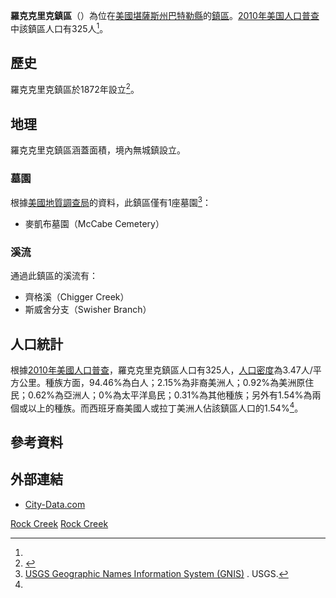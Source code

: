 {{noteTA
|G1=USState
}}
{{Infobox settlement
|official_name = 羅克克里克鎮區
|native_name = Rock Creek Township
|settlement_type = 鎮區
|image_map = Map highlighting Rock Creek Township, Butler County, Kansas.svg
|map_caption = 羅克克里克鎮區在巴特勒縣的位置
|coordinates_display = inline,title
|coordinates_region = US-KS
|subdivision_type = [[世界政區索引|國家]]
|subdivision_name = [[美国|美国]]
|subdivision_type1 = [[美國行政區劃|州]]
|subdivision_name1 = [[堪薩斯州|堪薩斯州]]
|subdivision_type2 = [[堪萨斯州行政区划|縣]]
|subdivision_name2 = [[巴特勒縣_(堪薩斯州)|巴特勒縣]]
|area_total_km2 = 93.56
|area_land_km2 = 93.56
|area_water_km2 = 0
|area_total_sq_mi = 36.12
|area_land_sq_mi = 36.12
|area_water_sq_mi = 0
|area_water_percent = 0
|population_as_of = [[2010年美国人口普查|2010]]
|population_footnotes = <ref name=census>{{cite web|url=http://www.census.gov/geo/www/gazetteer/gazetteer2010.html|title=2010 Census Gazetteer Files|publisher=[[美国人口调查局|美国人口调查局]]|accessdate=2016-02-28|archive-url=https://web.archive.org/web/20121021075704/http://www.census.gov/geo/www/gazetteer/gazetteer2010.html|archive-date=2012-10-21|dead-url=yes}}</ref>
|population_total = 325
|population_density_km2 = auto
|elevation_footnotes = 
|elevation_m = 403
|elevation_ft = 1322
|latd = 37
|latm = 31
|lats = 30
|latNS = N
|longd = 96
|longm = 54
|longs = 11
|longEW = W
|postal_code_type =
|postal_code = 
|blank_name = [[地名信息系统|GNIS]]
|blank_info = [http://geonames.usgs.gov/pls/gnispublic/f?p=gnispq:3:::NO::P3_FID:0470022 0470022]
|website = 
|footnotes = 
}}

'''羅克克里克鎮區'''（{{lang-en|'''Rock Creek Township'''}}）為位在[[美國|美國]][[堪薩斯州|堪薩斯州]][[巴特勒縣_(堪薩斯州)|巴特勒縣]]的[[行政鎮區|鎮區]]。[[2010年美国人口普查|2010年美国人口普查]]中該鎮區人口有325人<ref name=census/>。

==歷史==
羅克克里克鎮區於1872年設立<ref>{{cite book | url=http://books.google.com/books?id=h3YUAAAAYAAJ&pg=PA210#v=onepage&q&f=false | title=History of Butler County Kansas | publisher=Standard Publishing Company | author=Mooney, Vol. P. | year=1916 | pages=210}}</ref>。

==地理==
羅克克里克鎮區涵蓋面積{{convert|93.56|km2|sqmi}}，境內無城鎮設立。

===墓園===
根據[[美國地質調查局|美國地質調查局]]的資料，此鎮區僅有1座墓園<ref>[http://geonames.usgs.gov/domestic/index.html USGS Geographic Names Information System (GNIS)] {{Wayback|url=http://geonames.usgs.gov/domestic/index.html |date=20190428150204 }}. USGS.</ref>：
*麥凱布墓園（McCabe Cemetery）

===溪流===
通過此鎮區的溪流有：
*齊格溪（Chigger Creek）
*斯威舍分支（Swisher Branch）

==人口統計==
根據[[2010年美國人口普查|2010年美國人口普查]]，羅克克里克鎮區人口有325人，[[人口密度|人口密度]]為3.47人/平方公里。種族方面，94.46%為白人；2.15%為非裔美洲人；0.92%為美洲原住民；0.62%為亞洲人；0%為太平洋島民；0.31%為其他種族；另外有1.54%為兩個或以上的種族。而西班牙裔美國人或拉丁美洲人佔該鎮區人口的1.54%<ref name=census/>。

==參考資料==
{{reflist}}

==外部連結==
* [http://www.city-data.com/township/Rock-Creek-Butler-KS.html City-Data.com] {{Wayback|url=http://www.city-data.com/township/Rock-Creek-Butler-KS.html |date=20160303174233 }}

{{巴特勒縣 (堪薩斯州)}}

[[Category:巴特勒縣鎮區_(堪薩斯州)|Rock Creek]]
[[Category:堪薩斯州鎮區|Rock Creek]]